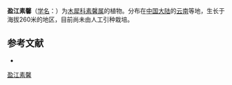 {{Speciesbox
| name = 盈江素馨
| status = 
| status_system = 
| image =
| genus = Jasminum
| species = yingjiangense
| authority = P. Y. Bai
}}

'''盈江素馨'''（[[学名|学名]]：{{lang|la|''Jasminum yingjiangense''}}）为[[木犀科|木犀科]][[素馨属|素馨属]]的植物。分布在[[中国大陆|中国大陆]]的[[云南|云南]]等地，生长于海拔260米的地区，目前尚未由人工引种栽培。

== 参考文献 ==
<div class="references-small">
* {{cite web| url =http://www.bioinfo.cn/db05/KmzwSpecies.php?action=view&id=30476| title =盈江素馨| work =《中国高等植物数据库全库》| publisher =中国科学院微生物研究所| author =昆明植物研究所| accessdate =2009-02-26| deadurl =yes| archiveurl =https://web.archive.org/web/20160305002754/http://www.bioinfo.cn/db05/KmzwSpecies.php?action=view&id=30476| archivedate =2016年3月5日| df =}}
</div>
{{Taxonbar|from=Q15232810}}

[[Category:素馨属|盈江素馨]]


{{植物小作品}}